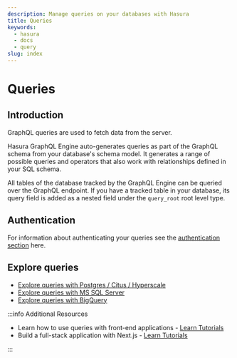 ```yaml
---
description: Manage queries on your databases with Hasura
title: Queries
keywords:
  - hasura
  - docs
  - query
slug: index
---
```



# <Queries /> Queries

## Introduction

GraphQL queries are used to fetch data from the server.

Hasura GraphQL Engine auto-generates queries as part of the GraphQL schema from your database's schema model. It
generates a range of possible queries and operators that also work with relationships defined in your SQL schema.

All tables of the database tracked by the GraphQL Engine can be queried over the GraphQL endpoint. If you have a tracked
table in your database, its query field is added as a nested field under the `query_root` root level type.

## Authentication

For information about authenticating your queries see the [authentication section](/auth/authentication/index.mdx) here.

## Explore queries

- [Explore queries with Postgres / Citus / Hyperscale](/queries/postgres/index.mdx)
- [Explore queries with MS SQL Server](/queries/ms-sql-server/index.mdx)
- [Explore queries with BigQuery](/queries/bigquery/index.mdx)

:::info Additional Resources

- Learn how to use queries with front-end applications - [Learn Tutorials](https://hasura.io/learn/#front-end-tutorials)
- Build a full-stack application with Next.js - [Learn Tutorials](https://hasura.io/learn/#front-end-tutorials)

:::
